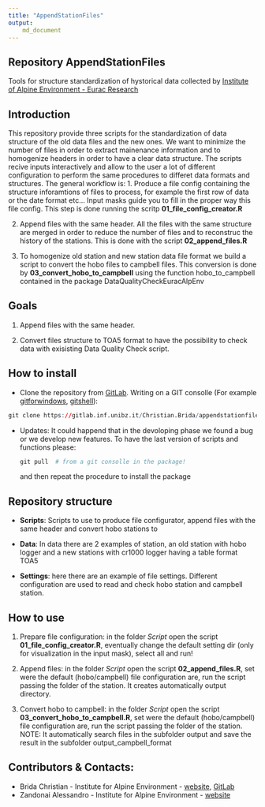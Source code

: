```yaml
---
title: "AppendStationFiles" 
output: 
    md_document
---
```


##  Repository **AppendStationFiles**

Tools for structure standardization of hystorical data collected by [Institute of Alpine Environment - Eurac Research](http://www.eurac.edu/en/research/mountains/alpenv/Pages/default.aspx)

## Introduction

This repository provide three scripts for the standardization of data structure of the old data files and the new ones. We want to minimize the number of files in order to extract mainenance information and to homogenize headers in order to have a clear data structure.
The scripts recive inputs interactively and allow to the user a lot of different configuration to perform the same procedures to differet data formats and structures.
The general workflow is:
  1.  Produce a file config containing the structure inforamtions of files to process, for example the first row of data or the date format etc... Input masks guide you to fill in the proper way this file config. This step is done running the scritp **01_file_config_creator.R**

  2.  Append files with the same header. All the files with the same structure are merged in order to reduce the number of files and to reconstruc the history of the stations. This is done with the script **02_append_files.R**
  
  3.  To homogenize old station and new station data file format we build a script to convert the hobo files to campbell files. This conversion is done by **03_convert_hobo_to_campbell** using the function hobo_to_campbell contained in the package DataQualityCheckEuracAlpEnv
  

## Goals

  1.  Append files with the same header.
  
  2.  Convert files structure to TOA5 format to have the possibility to check data with exisisting Data Quality Check script.
  
 
## How to install

*   Clone the repository from [GitLab](https://gitlab.inf.unibz.it/Christian.Brida/appendstationfiles.git).
    Writing on a GIT consolle (For example [gitforwindows](https://gitforwindows.org/), [gitshell](https://desktop.github.com/)):
    
```r
git clone https://gitlab.inf.unibz.it/Christian.Brida/appendstationfiles.git
```
       
*   Updates:
    It could happend that in the devoloping phase we found a bug or we develop new features. To have the last version of scripts and functions please:
    
    ```r
    git pull  # from a git consolle in the package! 
    ```
         
    and then repeat the procedure to install the package

## Repository structure
  
  +   **Scripts**:  Scripts to use to produce file configurator, append files with the same header and convert hobo stations to 
    
  +   **Data**: In data there are 2 examples of station, an old station with hobo logger and a new stations with cr1000 logger having a table format TOA5
  
  +   **Settings**:  here there are an example of file settings. Different configuration are used to read and check hobo station and campbell station. 
  

## How to use

  1.  Prepare file configuration: in the folder *Script* open the script **01_file_config_creator.R**, eventually change the default setting dir (only for visualization in the input mask), select all and run!
  
  2. Append files: in the folder *Script* open the script **02_append_files.R**, set were the default (hobo/campbell) file configuration are, run the script passing the folder of the station. It creates automatically output directory.
  
  3. Convert hobo to campbell:  in the folder *Script* open the script **03_convert_hobo_to_campbell.R**, set were the default (hobo/campbell) file configuration are, run the script passing the folder of the station. NOTE: It automatically search files in the subfolder output and save the result in the subfolder output_campbell_format 



## Contributors & Contacts:
  +   Brida Christian - Institute for Alpine Environment - [website](http://www.eurac.edu/it/aboutus/people/Pages/staffdetails.aspx?persId=39787), [GitLab](https://gitlab.inf.unibz.it/Christian.Brida)
  +   Zandonai Alessandro - Institute for Alpine Environment - [website](http://www.eurac.edu/it/aboutus/people/Pages/staffdetails.aspx?persId=23703)

  

<div class="tocify-extend-page" data-unique="tocify-extend-page" style="height: 0;"></div>